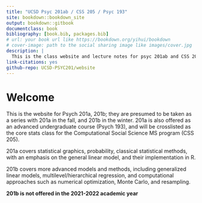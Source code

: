 ```yaml
--- 
title: "UCSD Psyc 201ab / CSS 205 / Psyc 193"
site: bookdown::bookdown_site
output: bookdown::gitbook
documentclass: book
bibliography: [book.bib, packages.bib]
# url: your book url like https://bookdown.org/yihui/bookdown
# cover-image: path to the social sharing image like images/cover.jpg
description: |
  This is the class website and lecture notes for psyc 201ab and CSS 205
link-citations: yes
github-repo: UCSD-PSYC201/website
---
```


# Welcome {-}

This is the website for Psych 201a, 201b; they are presumed to be taken as a series with 201a in the fall, and 201b in the winter.  201a is also offered as an advanced undergraduate course (Psych 193), and will be crosslisted as the core stats class for the Computational Social Science MS program (CSS 205).    

201a covers statistical graphics, probability, classical statistical methods, with an emphasis on the general linear model, and their implementation in R.     

201b covers more advanced models and methods, including generalized linear models, multilevel/hierarchical regression, and computational approaches such as numerical optimization, Monte Carlo, and resampling.  

**201b is not offered in the 2021-2022 academic year**

